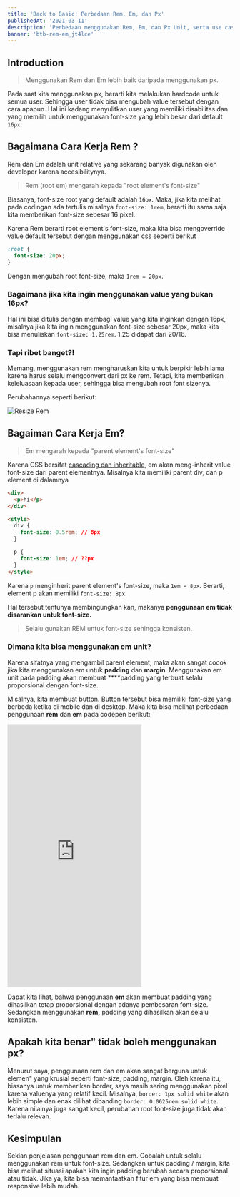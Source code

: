 ```yaml
---
title: 'Back to Basic: Perbedaan Rem, Em, dan Px'
publishedAt: '2021-03-11'
description: 'Perbedaan menggunakan Rem, Em, dan Px Unit, serta use casenya'
banner: 'btb-rem-em_jt4lce'
---
```


## Introduction

> Menggunakan Rem dan Em lebih baik daripada menggunakan px.

Pada saat kita menggunakan px, berarti kita melakukan hardcode untuk semua user. Sehingga user tidak bisa mengubah value tersebut dengan cara apapun. Hal ini kadang menyulitkan user yang memiliki disabilitas dan yang memilih untuk menggunakan font-size yang lebih besar dari default `16px`.

## Bagaimana Cara Kerja Rem ?

Rem dan Em adalah unit relative yang sekarang banyak digunakan oleh developer karena accesibilitynya.

> Rem (root em) mengarah kepada "root element's font-size"

Biasanya, font-size root yang default adalah `16px`. Maka, jika kita melihat pada codingan ada tertulis misalnya `font-size: 1rem`, berarti itu sama saja kita memberikan font-size sebesar 16 pixel.

Karena Rem berarti root element's font-size, maka kita bisa mengoverride value default tersebut dengan menggunakan css seperti berikut

```css
:root {
  font-size: 20px;
}
```

Dengan mengubah root font-size, maka `1rem = 20px`.

### Bagaimana jika kita ingin menggunakan value yang bukan 16px?

Hal ini bisa ditulis dengan membagi value yang kita inginkan dengan 16px, misalnya jika kita ingin menggunakan font-size sebesar 20px, maka kita bisa menuliskan `font-size: 1.25rem`. 1.25 didapat dari 20/16.

### Tapi ribet banget?!

Memang, menggunakan rem mengharuskan kita untuk berpikir lebih lama karena harus selalu mengconvert dari px ke rem. Tetapi, kita memberikan keleluasaan kepada user, sehingga bisa mengubah root font sizenya.

Perubahannya seperti berikut:

<img
  className='mx-auto'
  src='/images/blogs/btb-rem-em/resize-rem.gif'
  alt='Resize Rem'
/>

## Bagaiman Cara Kerja Em?

> Em mengarah kepada "parent element's font-size"

Karena CSS bersifat [cascading dan inheritable](https://developer.mozilla.org/en-US/docs/Learn/CSS/Building_blocks/Cascade_and_inheritance), em akan meng-inherit value font-size dari parent elementnya. Misalnya kita memiliki parent div, dan p element di dalamnya

```html
<div>
  <p>hi</p>
</div>

<style>
  div {
    font-size: 0.5rem; // 8px
  }

  p {
    font-size: 1em; // ??px
  }
</style>
```

Karena `p` menginherit parent element's font-size, maka `1em = 8px`. Berarti, element p akan memiliki `font-size: 8px`.

Hal tersebut tentunya membingungkan kan, makanya **penggunaan em tidak disarankan untuk font-size.**

> Selalu gunakan REM untuk font-size sehingga konsisten.

### Dimana kita bisa menggunakan em unit?

Karena sifatnya yang mengambil parent element, maka akan sangat cocok jika kita menggunakan em untuk **padding** dan **margin**. Menggunakan em unit pada padding akan membuat \*\*\*\*padding yang terbuat selalu proporsional dengan font-size.

Misalnya, kita membuat button. Button tersebut bisa memiliki font-size yang berbeda ketika di mobile dan di desktop. Maka kita bisa melihat perbedaan penggunaan **rem** dan **em** pada codepen berikut:

<iframe
  height='588'
  style={{ width: '100%' }}
  scrolling='no'
  title='REM, EM Difference'
  src='https://codepen.io/theodorus/embed/OJbwPow?height=588&theme-id=dark&default-tab=result'
  frameborder='no'
  loading='lazy'
  allowtransparency='true'
  allowfullscreen='true'
>
  See the Pen{' '}
  <a href='https://codepen.io/theodorus/pen/OJbwPow'>REM, EM Difference</a> by
  theodorus (<a href='https://codepen.io/theodorus'>@theodorus</a>) on{' '}
  <a href='https://codepen.io'>CodePen</a>.
</iframe>

Dapat kita lihat, bahwa penggunaan **em** akan membuat padding yang dihasilkan tetap proporsional dengan adanya pembesaran font-size. Sedangkan menggunakan **rem,** padding yang dihasilkan akan selalu konsisten.

## Apakah kita benar" tidak boleh menggunakan px?

Menurut saya, penggunaan rem dan em akan sangat berguna untuk elemen" yang krusial seperti font-size, padding, margin. Oleh karena itu, biasanya untuk memberikan border, saya masih sering menggunakan pixel karena valuenya yang relatif kecil. Misalnya, `border: 1px solid white` akan lebih simple dan enak dilihat dibanding `border: 0.0625rem solid white`. Karena nilainya juga sangat kecil, perubahan root font-size juga tidak akan terlalu relevan.

## Kesimpulan

Sekian penjelasan penggunaan rem dan em. Cobalah untuk selalu menggunakan rem untuk font-size. Sedangkan untuk padding / margin, kita bisa melihat situasi apakah kita ingin padding berubah secara proporsional atau tidak. Jika ya, kita bisa memanfaatkan fitur em yang bisa membuat responsive lebih mudah.
